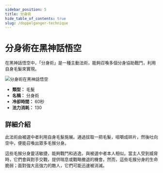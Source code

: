 ```yaml
---
sidebar_position: 5
title: 分身術
hide_table_of_contents: true
slug: /doppelganger-technique
---
```


# 分身術在黑神話悟空

在黑神話悟空中，「分身術」是一種主動法術，能夠召喚多個分身協助戰鬥，利用自身毛髮來實現。

<img
    src="https://image.informedainews.com/fss.gif"
    alt="分身術在黑神話悟空"
/>

- **類型：** 毛髮
- **名稱：** 分身術
- **冷卻時間：** 60秒
- **法力消耗：** 130

## 詳細介紹

此法術由被選中者利用自身毛髮施展。通過拔取一把毛髮，咀嚼成碎片，然後吐向空中，便能召喚出眾多毛猴分身。

這些毛猴分身靈活敏捷，能夠戰鬥和逃逸，與被選中者本人相似。當主人受到威脅時，它們會與對手交戰，提供喘息或戰略撤退的機會。然而，這些毛猴分身的生命脆弱；面對強大且強力的敵人，它們可能迅速被消滅。